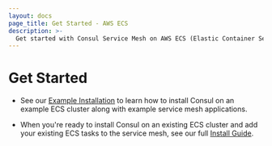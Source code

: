 ```yaml
---
layout: docs
page_title: Get Started - AWS ECS
description: >-
  Get started with Consul Service Mesh on AWS ECS (Elastic Container Service).
---
```


# Get Started

- See our [Example Installation](https://registry.terraform.io/modules/hashicorp/consul-ecs/aws/latest/examples/dev-server-fargate)
  to learn how to install Consul on an example ECS cluster along with example service mesh applications.

- When you're ready to install Consul on an existing ECS cluster and add your existing ECS tasks
  to the service mesh, see our full [Install Guide](/docs/ecs/get-started/install).
